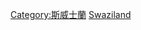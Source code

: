 {{catmore}}
{{Commonscat|Transport in Swaziland}}
[[Category:斯威士蘭|Category:斯威士蘭]]
[[Category:非洲各国交通|Swaziland]]